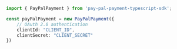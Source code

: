 ```typescript index.ts
import { PayPalPayment } from 'pay-pal-payment-typescript-sdk';

const payPalPayment = new PayPalPayment({
    // OAuth 2.0 authentication
    clientId: "CLIENT_ID",
    clientSecret: "CLIENT_SECRET"
})
```